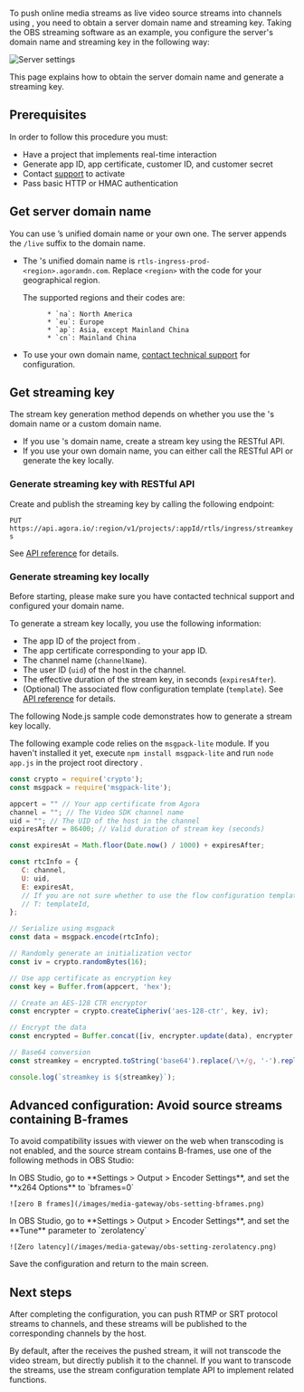 
To push online media streams as live video source streams into <Vg k="COMPANY" /> channels using <Vpd k="NAME" />, you need to obtain a server domain name and streaming key. Taking the OBS streaming software as an example, you configure the server's domain name and streaming key in the following way:

![Server settings](/images/media-gateway/obs-server-setting.png)

This page explains how to obtain the server domain name and generate a streaming key.

## Prerequisites

In order to follow this procedure you must:

- Have a project that implements real-time interaction
- Generate app ID, app certificate, customer ID, and customer secret
- Contact [<Vg k="COMPANY" /> support](mailto:support@agora.io) to activate <Vpd k="NAME" />
- Pass basic HTTP or HMAC authentication

## Get server domain name

You can use <Vg k="COMPANY" />’s unified domain name or your own one. The server appends the `/live` suffix to the domain name.

- The <Vg k="COMPANY" />'s unified domain name is `rtls-ingress-prod-<region>.agoramdn.com`. Replace `<region>` with the code for your geographical region.

     The supported regions and their codes are:

            * `na`: North America
            * `eu`: Europe
            * `ap`: Asia, except Mainland China
            * `cn`: Mainland China

- To use your own domain name, [contact technical support](mailto:support@agora.io) for configuration.

## Get streaming key

The stream key generation method depends on whether you use the <Vg k="COMPANY" />'s domain name or a custom domain name.

 - If you use <Vg k="COMPANY" />'s domain name, create a stream key using the <Vpd k="NAME" /> RESTful API.
 - If you use your own domain name, you can either call the <Vpd k="NAME" /> RESTful API or generate the key locally.

### Generate streaming key with RESTful API

Create and publish the streaming key by calling the following endpoint:

`PUT https://api.agora.io/:region/v1/projects/:appId/rtls/ingress/streamkeys`

See [API reference](https://documenter.getpostman.com/view/6319646/SVSLr9AM#6aed9690-285e-45f0-a329-c995adbd0956) for details.

### Generate streaming key locally

<Admonition type="caution" title="Note">Before starting, please make sure you have contacted technical support and configured your domain name.</Admonition>

To generate a stream key locally, you use the following information:

* The app ID of the <Vg k="COMPANY" /> project from <Link to="{{Global.AGORA_CONSOLE_URL}}"><Vg k="CONSOLE" /></Link>.
* The app certificate corresponding to your app ID.
* The channel name (`channelName`).
* The user ID (`uid`) of the host in the channel.
* The effective duration of the stream key, in seconds (`expiresAfter`).
* (Optional) The associated flow configuration template (`template`). See [API reference](https://documenter.getpostman.com/view/6319646/SVSLr9AM#6aed9690-285e-45f0-a329-c995adbd0956) for details.

The following Node.js sample code demonstrates how to generate a stream key locally.

<Admonition type="caution" title="Note">The following example code relies on the `msgpack-lite` module. If you haven't installed it yet, execute `npm install msgpack-lite` and run `node app.js` in the project root directory .</Admonition>

```javascript
const crypto = require('crypto');
const msgpack = require('msgpack-lite');

appcert = "" // Your app certificate from Agora
channel = ""; // The Video SDK channel name
uid = ""; // The UID of the host in the channel
expiresAfter = 86400; // Valid duration of stream key (seconds)

const expiresAt = Math.floor(Date.now() / 1000) + expiresAfter;

const rtcInfo = {
   C: channel,
   U: uid,
   E: expiresAt,
   // If you are not sure whether to use the flow configuration template, keep the following line commented
   // T: templateId,
};

// Serialize using msgpack
const data = msgpack.encode(rtcInfo);

// Randomly generate an initialization vector
const iv = crypto.randomBytes(16);

// Use app certificate as encryption key
const key = Buffer.from(appcert, 'hex');

// Create an AES-128 CTR encryptor
const encrypter = crypto.createCipheriv('aes-128-ctr', key, iv);

// Encrypt the data
const encrypted = Buffer.concat([iv, encrypter.update(data), encrypter.final()]);

// Base64 conversion
const streamkey = encrypted.toString('base64').replace(/\+/g, '-').replace(/\//g, '_').replace(/\=+$/, '');

console.log(`streamkey is ${streamkey}`);
```

## Advanced configuration: Avoid source streams containing B-frames

To avoid compatibility issues with <Vg k="COMPANY" /> viewer on the web when transcoding is not enabled, and the source stream contains B-frames, use one of the following methods in OBS Studio:

<Tabs>
  <TabItem value="encoding parameter" label="x264 Options parameter" default>
    In OBS Studio, go to **Settings > Output > Encoder Settings**, and set the **x264 Options** to `bframes=0`

    ![zero B frames](/images/media-gateway/obs-setting-bframes.png)
  </TabItem>
  <TabItem value="tune parameter" label="Tune parameter">
    In OBS Studio, go to **Settings > Output > Encoder Settings**, and set the **Tune** parameter to `zerolatency`

    ![Zero latency](/images/media-gateway/obs-setting-zerolatency.png)
  </TabItem>
</Tabs>

Save the configuration and return to the main screen.

## Next steps

After completing the configuration, you can push RTMP or SRT protocol streams to <Vg k="COMPANY" /> channels, and these streams will be published to the corresponding channels by the host.

By default, after the <Vpd k="NAME" /> receives the pushed stream, it will not transcode the video stream, but directly publish it to the <Vg k="COMPANY" /> channel. If you want to transcode the streams, use the stream configuration template API to implement related functions.













